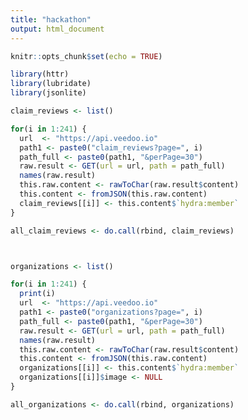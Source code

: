 ```yaml
---
title: "hackathon"
output: html_document
---
```


```r
knitr::opts_chunk$set(echo = TRUE)
```

```r
library(httr)
library(lubridate)
library(jsonlite)

claim_reviews <- list()

for(i in 1:241) {
  url  <- "https://api.veedoo.io"
  path1 <- paste0("claim_reviews?page=", i)
  path_full <- paste0(path1, "&perPage=30")
  raw.result <- GET(url = url, path = path_full)
  names(raw.result)
  this.raw.content <- rawToChar(raw.result$content)
  this.content <- fromJSON(this.raw.content)
  claim_reviews[[i]] <- this.content$`hydra:member`
}

all_claim_reviews <- do.call(rbind, claim_reviews)



organizations <- list()

for(i in 1:241) {
  print(i)
  url  <- "https://api.veedoo.io"
  path1 <- paste0("organizations?page=", i)
  path_full <- paste0(path1, "&perPage=30")
  raw.result <- GET(url = url, path = path_full)
  names(raw.result)
  this.raw.content <- rawToChar(raw.result$content)
  this.content <- fromJSON(this.raw.content)
  organizations[[i]] <- this.content$`hydra:member`
  organizations[[i]]$image <- NULL
}

all_organizations <- do.call(rbind, organizations)



```

